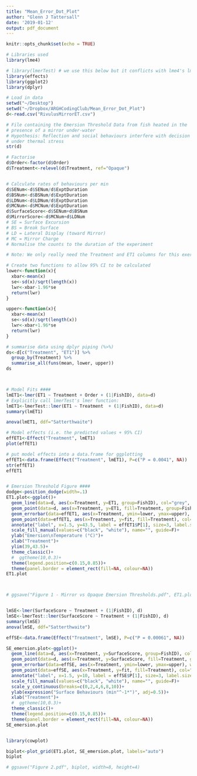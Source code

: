 ```yaml
---
title: "Mean_Error_Dot_Plot"
author: "Glenn J Tattersall"
date: '2019-01-12'
output: pdf_document
---
```


```r
knitr::opts_chunk$set(echo = TRUE)
```

```r
# Libraries used
library(lme4)

# library(lmerTest) # we use this below but it conflicts with lme4's lmer function
library(effects)
library(ggplot2)
library(dplyr)

# Load in data
setwd("~/Desktop")
setwd("~/Dropbox/ARGHCodingClub/Mean_Error_Dot_Plot")
d<-read.csv("RivulusMirrorET.csv")

# File containing the Emersion Threshold Data from fish heated in the
# presence of a mirror under-water
# Hypothesis: Reflection and social behaviours interfere with decision to leave water 
# under thermal stress
str(d)

# Factorise
d$Order<-factor(d$Order)
d$Treatment<-relevel(d$Treatment, ref="Opaque")


# Calculate rates of behaviours per min
d$SENum<-d$SENum/d$ExptDuration
d$BSNum<-d$BSNum/d$ExptDuration
d$LDNum<-d$LDNum/d$ExptDuration
d$MCNum<-d$MCNum/d$ExptDuration
d$SurfaceScore<-d$SENum+d$BSNum
d$MirrorScore<-d$MCNum+d$LDNum
# SE = Surface Excursion
# BS = Break Surface
# LD = Lateral Display (toward Mirror)
# MC = Mirror Charge
# Normalise the counts to the duration of the experiment

# Note: We only really need the Treatment and ET1 columns for this exercise

# Create two functions to allow 95% CI to be calculated
lower<-function(x){
  xbar<-mean(x)
  se<-sd(x)/sqrt(length(x))
  lwr<-xbar-1.96*se
  return(lwr)
}

upper<-function(x){
  xbar<-mean(x)
  se<-sd(x)/sqrt(length(x))
  lwr<-xbar+1.96*se
  return(lwr)
}

# summarise data using dplyr piping (%>%)
ds<-d[c("Treatment", "ET1")] %>%
  group_by(Treatment) %>%
  summarise_all(funs(mean, lower, upper))
ds



# Model Fits ####
lmET1<-lmer(ET1 ~ Treatment + Order + (1|FishID), data=d)
# Explicitly call lmerTest's lmer function:
lmET1<-lmerTest::lmer(ET1 ~ Treatment  + (1|FishID), data=d)
summary(lmET1)

anova(lmET1, ddf="Satterthwaite")

# Model effects (i.e. the predicted values + 95% CI)
effET1<-Effect("Treatment", lmET1)
plot(effET1)

# put model effects into a data.frame for ggplotting
effET1<-data.frame(Effect("Treatment", lmET1), P=c("P = 0.0041", NA))
str(effET1)
effET1


# Emersion Threshold Figure ####
dodge<-position_dodge(width=.1)
ET1.plot<-ggplot()+
  geom_line(data=d, aes(x=Treatment, y=ET1, group=FishID), col="grey", position=dodge)+
  geom_point(data=d, aes(x=Treatment, y=ET1, fill=Treatment, group=FishID), shape=21, position=dodge, size=0.5)+
  geom_errorbar(data=effET1, aes(x=Treatment, ymin=lower, ymax=upper), width=0.05, size=0.5)+
  geom_point(data=effET1, aes(x=Treatment, y=fit, fill=Treatment), col="black", shape=21, size=3)+
  annotate("label", x=1.5, y=43.5, label = effET1$P[1], size=3, label.size=NA)+
  scale_fill_manual(values=c("black", "white"), name="", guide=F)+
  ylab("Emersion\nTemperature (°C)")+
  xlab("Treatment")+
  ylim(39,43.5)+
  theme_classic()+
  #  ggtheme(10,0.3)+
  theme(legend.position=c(0.15,0.85))+
  theme(panel.border = element_rect(fill=NA, colour=NA))
ET1.plot



# ggsave("Figure 1 - Mirror vs Opaque Emersion Thresholds.pdf", ET1.plot,  width=4, height=4)


lmSE<-lmer(SurfaceScore ~ Treatment + (1|FishID), d)
lmSE<-lmerTest::lmer(SurfaceScore ~ Treatment + (1|FishID), d)
summary(lmSE)
anova(lmSE, ddf="Satterthwaite")

effSE<-data.frame(Effect("Treatment", lmSE), P=c("P = 0.00061", NA))

SE_emersion.plot<-ggplot()+
  geom_line(data=d, aes(x=Treatment, y=SurfaceScore, group=FishID), col="grey", position=dodge)+
  geom_point(data=d, aes(x=Treatment, y=SurfaceScore, fill=Treatment, group=FishID), shape=21, position=dodge, size=0.5)+
  geom_errorbar(data=effSE, aes(x=Treatment, ymin=lower, ymax=upper), width=0.05, size=0.5)+
  geom_point(data=effSE, aes(x=Treatment, y=fit, fill=Treatment), col="black", shape=21, size=3)+
  annotate("label", x=1.5, y=10, label = effSE$P[1], size=3, label.size=NA)+
  scale_fill_manual(values=c("black", "white"), name="", guide=F)+
  scale_y_continuous(breaks=c(0,2,4,6,8,10))+
  ylab(expression("Surface Behaviours (min"^-1*")", adj=0.5))+ 
  xlab("Treatment")+
  #  ggtheme(10,0.3)+
  theme_classic()+
  theme(legend.position=c(0.15,0.85))+
  theme(panel.border = element_rect(fill=NA, colour=NA))
SE_emersion.plot


library(cowplot)

biplot<-plot_grid(ET1.plot, SE_emersion.plot, labels="auto")
biplot

# ggsave("Figure 2.pdf", biplot, width=8, height=4)
```


